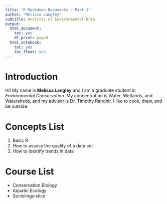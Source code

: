 ```yaml
---
title: "R Markdown Documents - Part 1"
author: "Melissa Langley"
subtitle: Analysis of Environmental Data
output:
  html_document:
    toc: yes
    df_print: paged
  html_notebook:
    toc: yes
    toc_float: yes
---
```


# Introduction
Hi! My name is **Melissa Langley** and I am a graduate student in *Environmental Conservation*. My concentration is Water, Wetlands, and Watersheds, and my advisor is Dr. Timothy Randhir. I like to cook, draw, and be outside.

# Concepts List
1. Basic R
2. How to assess the quality of a data set
3. How to identify trends in data

# Course List
* Conservation Biology
* Aquatic Ecology
* Sociolinguistics



```r

```



